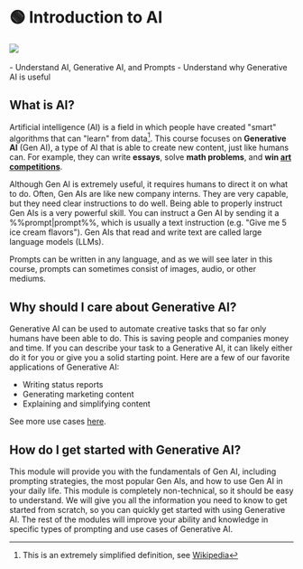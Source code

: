 
# 🟢 Introduction to AI

<div style={{ textAlign: "center" }}>
  <Image
    src={"/docs/assets/basics/techniques.svg"}
    width={2726}
    height={1811}
    style={{
      width: "100%",
      height: "300px",
      verticalAlign: "top",
      margin: "auto",
    }}
  />
</div>
<br />

<Takeaways>
  - Understand AI, Generative AI, and Prompts - Understand why Generative AI is
  useful
</Takeaways>

## What is AI?

Artificial intelligence (AI) is a field in which people have created "smart" algorithms that can "learn" from data[^1]. This course focuses on **Generative AI** (Gen AI), a type of AI that is able to create new content, just like humans can. For example, they can write **essays**, solve **math problems**, and **win [art competitions](https://impakter.com/art-made-by-ai-wins-fine-arts-competition/)**.

Although Gen AI is extremely useful, it requires humans to direct it on what to do.
Often, Gen AIs are like new company interns. They are very capable, but they need
clear instructions to do well. Being able to properly instruct Gen AIs is a very powerful skill. You can instruct a Gen AI by sending it a %%prompt|prompt%%, which is usually a text instruction (e.g. "Give me 5 ice cream flavors"). Gen AIs that read and write text are called large language models (LLMs).

<Tip>
  Prompts can be written in any language, and as we will see later in this
  course, prompts can sometimes consist of images, audio, or other mediums.
</Tip>

## Why should I care about Generative AI?

Generative AI can be used to automate creative tasks that so far only humans have been able to do. This is saving people and companies money and time. If you can describe your task to a Generative AI, it can likely either do it for you
or give you a solid starting point. Here are a few of our favorite applications of Generative AI:

- Writing status reports
- Generating marketing content
- Explaining and simplifying content

See more use cases [here](https://learnprompting.org/docs/category/-basic-applications).

## How do I get started with Generative AI?

This module will provide you with the fundamentals of Gen AI, including prompting strategies, the most popular Gen AIs, and how to use Gen AI in your daily life. This module is completely non-technical, so it should be easy to understand. We will give you all the information you need to know to get started from scratch, so you can quickly get started with using Generative AI. The rest of the modules will improve your ability and knowledge in specific types of prompting and use cases of Generative AI.

[^1]: This is an extremely simplified definition, see [Wikipedia](https://en.wikipedia.org/wiki/Artificial_intelligence)
[^2]: An AI (GPT-3 davinci-003) did in fact write this.
